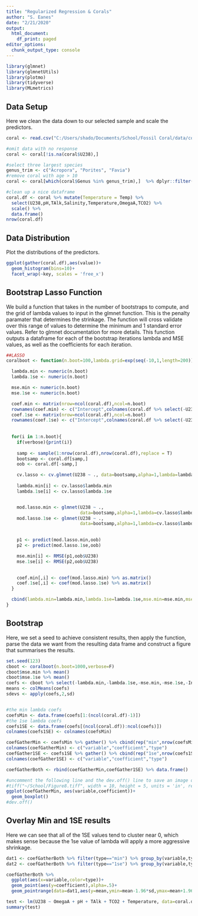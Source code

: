```yaml
---
title: "Regularized Regression & Corals"
author: "S. Eanes"
date: "2/21/2020"
output:
  html_document:
    df_print: paged
editor_options: 
  chunk_output_type: console
---
```



```r
library(glmnet)
library(glmnetUtils)
library(plotmo)
library(tidyverse)
library(MLmetrics)
```

## Data Setup
Here we clean the data down to our selected sample and scale the predictors. 
```r
coral <- read.csv("C:/Users/shado/Documents/School/Fossil Coral/data/coral_3weighted.csv")

#omit data with no response
coral <- coral[!is.na(coral$U238),]

#select three largest species
genus_trim <- c("Acropora", "Porites", "Favia")
#remove coral with age > 10
coral <- coral[which(coral$Genus %in% genus_trim),]  %>% dplyr::filter(Age < 10)

#clean up a nice dataframe
coral.df <- coral %>% mutate(Temperature = Temp) %>%
  select(U238,pH,TAlk,Salinity,Temperature,OmegaA,TCO2) %>%
  scale() %>%
  data.frame()
nrow(coral.df)
```

## Data Distribution

Plot the distributions of the predictors. 
```r
ggplot(gather(coral.df),aes(value))+
  geom_histogram(bins=10)+
  facet_wrap(~key, scales = 'free_x')
```

## Bootstrap Lasso Function

We build a function that takes in the number of bootstraps to compute, and the grid of lambda values to input in the glmnet function. This is the penalty paramater that determines the strinkage. The function will cross validate over this range of values to determine the minimum and 1 standard error values. Refer to glmnet documentation for more details. This function outputs a dataframe for each of the bootstrap iterations lambda and MSE values, as well as the coefficients for each iteration.
```r
##LASSO
coralboot <- function(n.boot=100,lambda.grid=exp(seq(-10,1,length=200)),verbose=F){

  lambda.min <- numeric(n.boot)
  lambda.1se <- numeric(n.boot)

  mse.min <- numeric(n.boot)
  mse.1se <- numeric(n.boot)

  coef.min <- matrix(nrow=ncol(coral.df),ncol=n.boot)
  rownames(coef.min) <- c("Intercept",colnames(coral.df %>% select(-U238)))
  coef.1se <- matrix(nrow=ncol(coral.df),ncol=n.boot)
  rownames(coef.1se) <- c("Intercept",colnames(coral.df %>% select(-U238)))
  
  
  for(i in 1:n.boot){
    if(verbose){print(i)}
  
    samp <- sample(1:nrow(coral.df),nrow(coral.df),replace = T)
    bootsamp <- coral.df[samp,]
    oob <- coral.df[-samp,]

    cv.lasso <- cv.glmnet(U238 ~ ., data=bootsamp,alpha=1,lambda=lambda.grid,intercept=F)
    
    lambda.min[i] <- cv.lasso$lambda.min
    lambda.1se[i] <- cv.lasso$lambda.1se


    mod.lasso.min <- glmnet(U238 ~ .,
                            data=bootsamp,alpha=1,lambda=cv.lasso$lambda.min,intercept=F)
    mod.lasso.1se <- glmnet(U238 ~ .,
                            data=bootsamp,alpha=1,lambda=cv.lasso$lambda.1se,intercept=F)
    

    p1 <- predict(mod.lasso.min,oob)
    p2 <- predict(mod.lasso.1se,oob)

    mse.min[i] <- RMSE(p1,oob$U238)
    mse.1se[i] <- RMSE(p2,oob$U238)
  

    coef.min[,i] <- coef(mod.lasso.min) %>% as.matrix()
    coef.1se[,i] <- coef(mod.lasso.1se) %>% as.matrix()
  }

  cbind(lambda.min=lambda.min,lambda.1se=lambda.1se,mse.min=mse.min,mse.1se=mse.1se,coef.min=t(coef.min),coef.1se=t(coef.1se)) %>% data.frame()
}
```

## Bootstrap

Here, we set a seed to achieve consistent results, then apply the function, parse the data we want from the resulting data frame and construct a figure that summarises the results.
```r
set.seed(123)
cboot <- coralboot(n.boot=1000,verbose=F)
cboot$mse.min %>% mean()
cboot$mse.1se %>% mean()
coefs <- cboot %>% select(-lambda.min,-lambda.1se,-mse.min,-mse.1se,-Intercept,-Intercept.1)
means <- colMeans(coefs)
sdevs <- apply(coefs,2,sd)


#the min lambda coefs
coefsMin <- data.frame(coefs[1:(ncol(coral.df)-1)])
#the 1se lambda coefs
coefs1SE <- data.frame(coefs[(ncol(coral.df)):ncol(coefs)])
colnames(coefs1SE) <- colnames(coefsMin)

coefGatherMin <- coefsMin %>% gather() %>% cbind(rep("min",nrow(coefsMin)))
colnames(coefGatherMin) <- c("variable","coefficient","type")
coefGather1SE <- coefs1SE %>% gather() %>% cbind(rep("1se",nrow(coefs1SE)))
colnames(coefGather1SE) <- c("variable","coefficient","type")

coefGatherBoth <- rbind(coefGatherMin,coefGather1SE) %>% data.frame() 

#uncomment the following line and the dev.off() line to save an image of the figure locally
#tiff("~/School/Figure8.tiff", width = 10, height = 5, units = 'in', res = 300)
ggplot(coefGatherMin, aes(variable,coefficient))+
  geom_boxplot()
#dev.off()
```

## Overlay Min and 1SE results

Here we can see that all of the 1SE values tend to cluster near 0, which makes sense because the 1se value of lambda will apply a more aggressive shrinkage.

```r
dat1 <- coefGatherBoth %>% filter(type=="min") %>% group_by(variable,type) %>% summarise(n=n(), mean=mean(coefficient),sd=sd(coefficient))
dat2 <- coefGatherBoth %>% filter(type=="1se") %>% group_by(variable,type) %>% summarise(n=n(), mean=mean(coefficient),sd=sd(coefficient))

coefGatherBoth %>% 
  ggplot(aes(x=variable,color=type))+
  geom_point(aes(y=coefficient),alpha=.5)+
  geom_pointrange(data=dat1,aes(y=mean,ymin=mean-1.96*sd,ymax=mean+1.96*sd),color='black')
```

```r
test <- lm(U238 ~ OmegaA + pH + TAlk + TCO2 + Temperature, data=coral.df)
summary(test)
```
